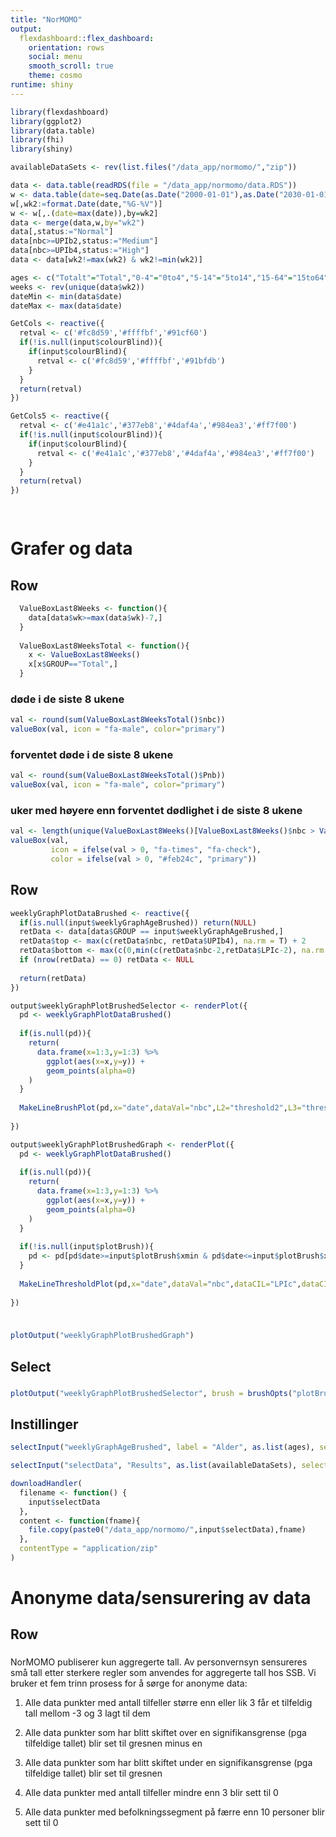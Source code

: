 ```yaml
---
title: "NorMOMO"
output: 
  flexdashboard::flex_dashboard:
    orientation: rows
    social: menu
    smooth_scroll: true
    theme: cosmo
runtime: shiny
---
```


```r
library(flexdashboard)
library(ggplot2)
library(data.table)
library(fhi)
library(shiny)

availableDataSets <- rev(list.files("/data_app/normomo/","zip"))

data <- data.table(readRDS(file = "/data_app/normomo/data.RDS"))
w <- data.table(date=seq.Date(as.Date("2000-01-01"),as.Date("2030-01-01"),1))
w[,wk2:=format.Date(date,"%G-%V")]
w <- w[,.(date=max(date)),by=wk2]
data <- merge(data,w,by="wk2")
data[,status:="Normal"]
data[nbc>=UPIb2,status:="Medium"]
data[nbc>=UPIb4,status:="High"]
data <- data[wk2!=max(wk2) & wk2!=min(wk2)]

ages <- c("Totalt"="Total","0-4"="0to4","5-14"="5to14","15-64"="15to64","65+"="65P")
weeks <- rev(unique(data$wk2))
dateMin <- min(data$date)
dateMax <- max(data$date)

```

```r


GetCols <- reactive({
  retval <- c('#fc8d59','#ffffbf','#91cf60')
  if(!is.null(input$colourBlind)){
    if(input$colourBlind){
      retval <- c('#fc8d59','#ffffbf','#91bfdb')
    } 
  }
  return(retval)
})

GetCols5 <- reactive({
  retval <- c('#e41a1c','#377eb8','#4daf4a','#984ea3','#ff7f00')
  if(!is.null(input$colourBlind)){
    if(input$colourBlind){
      retval <- c('#e41a1c','#377eb8','#4daf4a','#984ea3','#ff7f00')
    } 
  }
  return(retval)
})

 
```

Grafer og data
===================================== 


Row 
-----------------------------------------------------------------------

```r
  ValueBoxLast8Weeks <- function(){
    data[data$wk>=max(data$wk)-7,]
  }
  
  ValueBoxLast8WeeksTotal <- function(){
    x <- ValueBoxLast8Weeks()
    x[x$GROUP=="Total",]
  }

```  

### døde i de siste 8 ukene {.no-mobile}

```r
val <- round(sum(ValueBoxLast8WeeksTotal()$nbc))
valueBox(val, icon = "fa-male", color="primary")
```

### forventet døde i de siste 8 ukene {.no-mobile}

```r
val <- round(sum(ValueBoxLast8WeeksTotal()$Pnb))
valueBox(val, icon = "fa-male", color="primary")
```

### uker med høyere enn forventet dødlighet i de siste 8 ukene

```r
val <- length(unique(ValueBoxLast8Weeks()[ValueBoxLast8Weeks()$nbc > ValueBoxLast8Weeks()$UPIb2]$wk))
valueBox(val, 
         icon = ifelse(val > 0, "fa-times", "fa-check"),
         color = ifelse(val > 0, "#feb24c", "primary"))
```

Row {data-height=800}
-----------------------------------------------------------------------

```r
weeklyGraphPlotDataBrushed <- reactive({
  if(is.null(input$weeklyGraphAgeBrushed)) return(NULL)
  retData <- data[data$GROUP == input$weeklyGraphAgeBrushed,]
  retData$top <- max(c(retData$nbc, retData$UPIb4), na.rm = T) + 2
  retData$bottom <- max(c(0,min(c(retData$nbc-2,retData$LPIc-2), na.rm = T)))
  if (nrow(retData) == 0) retData <- NULL
  
  return(retData)
})

output$weeklyGraphPlotBrushedSelector <- renderPlot({
  pd <- weeklyGraphPlotDataBrushed() 
  
  if(is.null(pd)){
    return(
      data.frame(x=1:3,y=1:3) %>%
        ggplot(aes(x=x,y=y)) + 
        geom_points(alpha=0)
    )
  }
  
  MakeLineBrushPlot(pd,x="date",dataVal="nbc",L2="threshold2",L3="threshold4", GetCols=GetCols)
  
})

output$weeklyGraphPlotBrushedGraph <- renderPlot({
  pd <- weeklyGraphPlotDataBrushed() 
  
  if(is.null(pd)){
    return(
      data.frame(x=1:3,y=1:3) %>%
        ggplot(aes(x=x,y=y)) + 
        geom_points(alpha=0)
    )
  }
  
  if(!is.null(input$plotBrush)){
    pd <- pd[pd$date>=input$plotBrush$xmin & pd$date<=input$plotBrush$xmax,]
  }
  
  MakeLineThresholdPlot(pd,x="date",dataVal="nbc",dataCIL="LPIc",dataCIU="UPIc",L1="bottom",L2="UPIb2",L3="UPIb4",L4="top", pointShift = -3.5, weekNumbers=TRUE, GetCols = GetCols)
  
})
  
```

### 

```r
plotOutput("weeklyGraphPlotBrushedGraph")
```

Select {data-height=200}
-----------------------------------------------------------------------

### 

```r
plotOutput("weeklyGraphPlotBrushedSelector", brush = brushOpts("plotBrush", direction="x", opacity=0.4))
```

Instillinger {.sidebar}
-----------------------------------------------------------------------

```r

selectInput("weeklyGraphAgeBrushed", label = "Alder", as.list(ages), selected = "Total", selectize=FALSE, size=length(ages))

selectInput("selectData", "Results", as.list(availableDataSets), selectize=TRUE)

downloadHandler(
  filename <- function() {
    input$selectData
  },
  content <- function(fname){
    file.copy(paste0("/data_app/normomo/",input$selectData),fname)
  },
  contentType = "application/zip"
)
```

Anonyme data/sensurering av data
===================================== 

Row 
-----------------------------------------------------------------------

### 

NorMOMO publiserer kun aggregerte tall. Av personvernsyn sensureres små tall etter sterkere regler som anvendes for aggregerte tall hos SSB. Vi bruker et fem trinn prosess for å sørge for anonyme data:

1. Alle data punkter med antall tilfeller større enn eller lik 3 får et tilfeldig tall mellom -3 og 3 lagt til dem

2. Alle data punkter som har blitt skiftet over en signifikansgrense (pga tilfeldige tallet) blir set til gresnen minus en

3. Alle data punkter som har blitt skiftet under en signifikansgrense (pga tilfeldige tallet) blir set til gresnen

4. Alle data punkter med antall tilfeller mindre enn 3 blir sett til 0

5. Alle data punkter med befolkningssegment på færre enn 10 personer blir sett til 0


